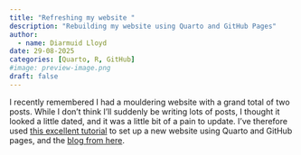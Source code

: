 ```yaml
---
title: "Refreshing my website "
description: "Rebuilding my website using Quarto and GitHub Pages"
author:
  - name: Diarmuid Lloyd
date: 29-08-2025
categories: [Quarto, R, GitHub]
#image: preview-image.png
draft: false
---
```


I recently remembered I had a mouldering website with a grand total of two posts. While I don't think I'll suddenly be writing lots of posts, I thought it looked a little dated, and it was a little bit of a pain to update. I've therefore used [this excellent tutorial](https://ucsb-meds.github.io/creating-quarto-websites/) to set up a new website using Quarto and GitHub pages, and the [blog from here](https://samanthacsik.github.io/posts/2022-10-24-quarto-blogs/).

